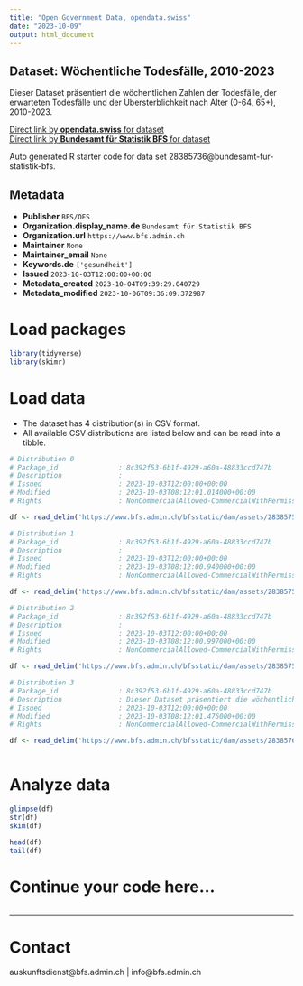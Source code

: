 ```yaml
---
title: "Open Government Data, opendata.swiss"
date: "2023-10-09"
output: html_document
---
```


## Dataset: Wöchentliche Todesfälle, 2010-2023

Dieser Dataset präsentiert die wöchentlichen Zahlen der Todesfälle, der erwarteten Todesfälle und der Übersterblichkeit nach Alter (0-64, 65+), 2010-2023.

[Direct link by **opendata.swiss** for dataset](https://opendata.swiss/de/dataset/wochentliche-todesfalle-2010-20231)<br>
[Direct link by **Bundesamt für Statistik BFS** for dataset](https://www.bfs.admin.ch/asset/de/ts-d-14.03.04.03-wr)

Auto generated R starter code for data set 28385736@bundesamt-fur-statistik-bfs.

## Metadata

- **Publisher** `BFS/OFS`
- **Organization.display_name.de** `Bundesamt für Statistik BFS`
- **Organization.url** `https://www.bfs.admin.ch`
- **Maintainer** `None`
- **Maintainer_email** `None`
- **Keywords.de** `['gesundheit']`
- **Issued** `2023-10-03T12:00:00+00:00`
- **Metadata_created** `2023-10-04T09:39:29.040729`
- **Metadata_modified** `2023-10-06T09:36:09.372987`


# Load packages

```r

library(tidyverse)
library(skimr)

```

# Load data

-   The dataset has 4 distribution(s) in CSV format.
-   All available CSV distributions are listed below and can be read into a tibble.

```r

# Distribution 0
# Package_id               : 8c392f53-6b1f-4929-a60a-48833ccd747b
# Description              : 
# Issued                   : 2023-10-03T12:00:00+00:00
# Modified                 : 2023-10-03T08:12:01.014000+00:00
# Rights                   : NonCommercialAllowed-CommercialWithPermission-ReferenceRequired

df <- read_delim('https://www.bfs.admin.ch/bfsstatic/dam/assets/28385752/master')

# Distribution 1
# Package_id               : 8c392f53-6b1f-4929-a60a-48833ccd747b
# Description              : 
# Issued                   : 2023-10-03T12:00:00+00:00
# Modified                 : 2023-10-03T08:12:00.940000+00:00
# Rights                   : NonCommercialAllowed-CommercialWithPermission-ReferenceRequired

df <- read_delim('https://www.bfs.admin.ch/bfsstatic/dam/assets/28385750/master')

# Distribution 2
# Package_id               : 8c392f53-6b1f-4929-a60a-48833ccd747b
# Description              : 
# Issued                   : 2023-10-03T12:00:00+00:00
# Modified                 : 2023-10-03T08:12:00.997000+00:00
# Rights                   : NonCommercialAllowed-CommercialWithPermission-ReferenceRequired

df <- read_delim('https://www.bfs.admin.ch/bfsstatic/dam/assets/28385757/master')

# Distribution 3
# Package_id               : 8c392f53-6b1f-4929-a60a-48833ccd747b
# Description              : Dieser Dataset präsentiert die wöchentlichen Zahlen der Todesfälle, der erwarteten Todesfälle und der Übersterblichkeit nach Alter (0-64, 65+), 2010-2023.
# Issued                   : 2023-10-03T12:00:00+00:00
# Modified                 : 2023-10-03T08:12:01.476000+00:00
# Rights                   : NonCommercialAllowed-CommercialWithPermission-ReferenceRequired

df <- read_delim('https://www.bfs.admin.ch/bfsstatic/dam/assets/28385763/master')



```

# Analyze data

```r

glimpse(df)
str(df)
skim(df)

head(df)
tail(df)

```

# Continue your code here...

```r

```

------------------------------------------------------------------------

# Contact

auskunftsdienst@bfs.admin.ch | info@bfs.admin.ch
